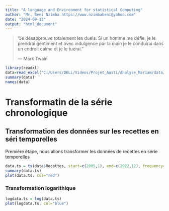 ```yaml
---
title: "A language and Environment for statistical Computing"
author: "Mr. Beni Nzimba https://www.nzimbabeni@yahoo.com"
date: "2024-09-13"
output: "html_document"
---
```


> "Je désapprouve totalement les duels. Si un homme me défie, je le prendrai gentiment 
et avec indulgence par la main je le conduirai dans un endroit calme et je le tuerai."
>
> --- Mark Twain

```r
library(readxl)
data=read_excel("C:/Users/DELL/Videos/Projet_Austi/Analyse_Mariam/data/data.xlsx")
summary(data)
names(data)
```
# Transformatin de la série chronologique
## Transformation des données sur les recettes en séri temporelles

Première étape, nous allons transformer les données de recettes en série temporelles

```r
data.ts = ts(data$Recettes, start=c(2005,1), end=c(2022,12), frequency=12)
summary(data.ts)
plot(data.ts, col="red")
```

### Transformation logarithique

```r
logdata.ts = log(data.ts)
plot(logdata.ts, col="blue")
```

